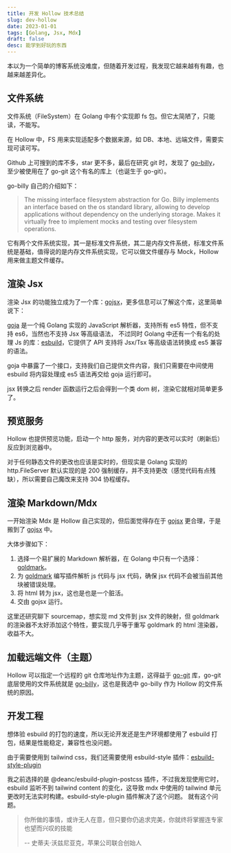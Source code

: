 ```yaml
---
title: 开发 Hollow 技术总结
slug: dev-hollow
date: 2023-01-01
tags: [Golang, Jsx, Mdx]
draft: false
desc: 能学到好玩的东西
---
```


本以为一个简单的博客系统没难度，但随着开发过程，我发现它越来越有有趣，也越来越差异化。

## 文件系统
文件系统（FileSystem）在 Golang 中有个实现即 fs 包。但它太简陋了，只能读，不能写。

在 Hollow 中，FS 用来实现适配多个数据来源，如 DB、本地、远端文件，需要实现可读可写。

Github 上可搜到的库不多，star 更不多，最后在研究 git 时，发现了 [go-billy](https://github.com/go-git/go-billy)，至少被使用在了 go-git 这个有名的库上（也诞生于 go-git）。

go-billy 自己的介绍如下：
> The missing interface filesystem abstraction for Go. Billy implements an interface based on the os standard library, allowing to develop applications without dependency on the underlying storage. Makes it virtually free to implement mocks and testing over filesystem operations.

它有两个文件系统实现，其一是标准文件系统，其二是内存文件系统，标准文件系统是基础，值得说的是内存文件系统实现，它可以做文件缓存与 Mock，Hollow 用来做主题文件缓存。

## 渲染 Jsx
渲染 Jsx 的功能独立成为了一个库：[gojsx](https://github.com/zbysir/gojsx)，更多信息可以了解这个库，这里简单说下：

[goja](https://github.com/dop251/goja) 是一个纯 Golang 实现的 JavaScript 解析器，支持所有 es5 特性，但不支持 es6，当然也不支持 Jsx 等高级语法，
不过同时 Golang 中还有一个有名的处理 Js 的库：[esbuild](https://github.com/evanw/esbuild)，它提供了 API 支持将 Jsx/Tsx 等高级语法转换成 es5 兼容的语法。

goja 中暴露了一个接口，支持我们自己提供文件内容，我们只需要在中间使用 esbuild 将内容处理成 es5 语法再交给 goja 运行即可。

jsx 转换之后 render 函数运行之后会得到一个类 dom 树，渲染它就相对简单更多了。

## 预览服务
Hollow 也提供预览功能，启动一个 http 服务，对内容的更改可以实时（刷新后）反应到浏览器中。

对于任何静态文件的更改也应该是实时的，但现实是 Golang 实现的 http.FileServer 默认实现的是 200 强制缓存，并不支持更改（感觉代码有点残缺），所以需要自己魔改来支持 304 协程缓存。

## 渲染 Markdown/Mdx
一开始渲染 Mdx 是 Hollow 自己实现的，但后面觉得存在于 [gojsx](https://github.com/zbysir/gojsx) 更合理，于是搬到了 [gojsx](https://github.com/zbysir/gojsx) 中。

大体步骤如下：

1. 选择一个易扩展的 Markdown 解析器，在 Golang 中只有一个选择：[goldmark](https://github.com/yuin/goldmark)。
2. 为 [goldmark](https://github.com/yuin/goldmark) 编写插件解析 js 代码与 jsx 代码，确保 jsx 代码不会被当前其他块被错误处理。
3. 将 html 转为 jsx，这也是也是一个脏活。
4. 交由 gojsx 运行。

这里还研究聊下 sourcemap，想实现 md 文件到 jsx 文件的映射，但 goldmark 的渲染器不太好添加这个特性，要实现几乎等于重写 goldmark 的 html 渲染器，收益不大。

## 加载远端文件（主题）
Hollow 可以指定一个远程的 git 仓库地址作为主题，这得益于 [go-git](https://github.com/go-git/go-git) 库，go-git 底层使用的文件系统就是 [go-billy](https://github.com/go-git/go-billy)，这也是我选中 go-billy 作为 Hollow 的文件系统的原因。

## 开发工程
想体验 esbuild 的打包的速度，所以无论开发还是生产环境都使用了 esbuild 打包，结果是性能稳定，兼容性也没问题。

由于需要使用到 tailwind css，我们还需要使用 esbuild-style 插件：[esbuild-style-plugin](https://www.npmjs.com/package/esbuild-style-plugin)

我之前选择的是 @deanc/esbuild-plugin-postcss 插件，不过我发现使用它时，esbuild 监听不到 tailwind content 的变化，这导致 mdx 中使用的 tailwind 单元更改时无法实时构建。esbuild-style-plugin 插件解决了这个问题。
   就有这个问题。

> 你所做的事情，或许无人在意，但只要你仍追求完美，你就终将掌握连专家也望而兴叹的技能
>
> -- 史蒂夫·沃兹尼亚克，苹果公司联合创始人